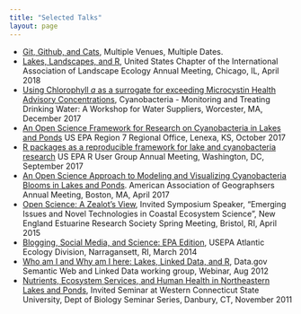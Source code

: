 ```yaml
---
title: "Selected Talks"
layout: page
---
```


- [Git, Github, and Cats](http://usepa.github.io/github_101), Multiple Venues, Multiple Dates.
- [Lakes, Landscapes, and R](https://jhollist.github.io/lakes_landscapes_r), United States Chapter of the International Association of Landscape Ecology Annual Meeting, Chicago, IL, April 2018
- [Using Chlorophyll *a* as a surrogate for exceeding Microcystin Health Advisory Concentrations](http://jhollist.github.io/microcystin_chla_talk), Cyanobacteria - Monitoring and Treating Drinking Water: A Workshop for Water Suppliers, Worcester, MA, December 2017
- [An Open Science Framework for Research on Cyanobacteria in Lakes and Ponds](https://jhollist.github.io/cyano_open_sci) US EPA Region 7 Regional Office, Lenexa, KS, October 2017
- [R packages as a reproducible framework for lake and cyanobacteria research](https://usepa.github.io/reproducible_lakes/) US EPA R User Group Annual Meeting, Washington, DC, September 2017
- [An Open Science Approach to Modeling and Visualizing Cyanobacteria Blooms in Lakes and Ponds](https://usepa.github.io/cyano_open_sci_aag/). American Association of Geographsers Annual Meeting, Boston, MA, April 2017
- [Open Science: A Zealot’s View](http://jhollist.github.io/cv/open_science_neers/), Invited Symposium Speaker, “Emerging Issues and Novel Technologies in Coastal Ecosystem Science”, New England Estuarine Research Society Spring Meeting, Bristol, RI, April 2015
- [Blogging, Social Media, and Science: EPA Edition](http://jhollist.github.io/cv/epablogpresent/), USEPA Atlantic Ecology Division, Narragansett, RI, March 2014
- [Who am I and Why am I here: Lakes, Linked Data, and R](http://files.figshare.com/1829418/jwhLODPresent08152012_v2.pdf), Data.gov Semantic Web and Linked Data working group, Webinar, Aug 2012 
- [Nutrients, Ecosystem Services, and Human Health in Northeastern Lakes and Ponds](http://files.figshare.com/1829419/jwhWCSUSeminar_v3.pdf), Invited Seminar at Western Connecticut State University, Dept of Biology Seminar Series, Danbury, CT, November 2011 